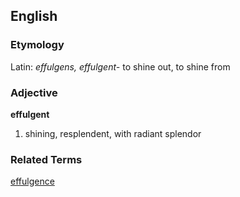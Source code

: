==English==
=== Etymology ===
Latin: ''effulgens, effulgent-'' to shine out, to shine from 

=== Adjective ===
'''effulgent'''
# shining, resplendent, with radiant splendor

=== Related Terms ===
[[effulgence]]